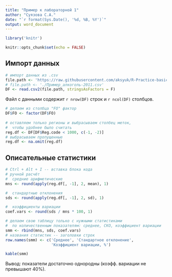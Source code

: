 ```yaml
---
title: "Пример к лабораторной 1"
author: "Суязова С.А."
date: "`r format(Sys.Date(), '%d, %B, %Y')`"
output: word_document
---
```


```r

library('knitr')

knitr::opts_chunk$set(echo = FALSE)

```

## Импорт данных

```r
# импорт данных из .csv
file.path <- 'https://raw.githubusercontent.com/aksyuk/R-Practice-basics/master/RScripts/manual_labs/%D0%9F%D1%80%D0%B8%D0%BC%D0%B5%D1%80_%D0%B0%D0%BB%D0%BA%D0%BE%D0%B3%D0%BE%D0%BB%D1%8C-2011.csv'
# file.path <- './Пример_алкоголь-2011.csv'
DF <- read.csv2(file.path, stringsAsFactors = F)

```

Файл с данными содержит `r nrow(DF)` строк и `r ncol(DF)` столбцов.   

```r
# делаем из столбца "FO" фактор
DF$FO <- factor(DF$FO)
    
# оставляем только регионы и выбрасываем столбец меток, 
#  чтобы удобнее было считать
reg.df <- DF[DF$Reg.code < 1000, c(-1, -2)]
# выбрасываем пропущенные
reg.df <- na.omit(reg.df)

```

## Описательные статистики  


```r
# Ctrl + Alt + I -- вставка блока кода
# ручной расчёт
#  средние арифметические
mns <- round(apply(reg.df[, -1], 2, mean), 1)

#  стандартные отклонения
sds <- round(apply(reg.df[, -1], 2, sd), 1)

#  коэффициенты вариации
coef.vars <- round(sds / mns * 100, 1)

# делаем свою таблицу только с нужными статистиками 
#  по количественным показателям: среднее, СКО, коэффициент вариации
smm <- rbind(mns, sds, coef.vars)
# названия статистик -- заголовки строк
row.names(smm) <- c('Среднее', 'Стандартное отклонение',
                    'Коэффициент вариации, %')

kable(smm)

```

Вывод: показатели достаточно однородны (коэфф. вариации не превышают 40%).   

